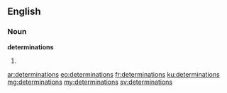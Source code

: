 ==English==

===Noun===
'''determinations'''

# {{plural of|determination}}

[[ar:determinations]]
[[eo:determinations]]
[[fr:determinations]]
[[ku:determinations]]
[[mg:determinations]]
[[my:determinations]]
[[sv:determinations]]